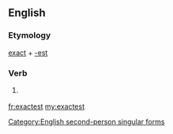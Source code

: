 ==English==

===Etymology===
[[exact]] + [[-est]]

===Verb===
{{en-verb form}}

# {{archaic}} {{form of|Second-person singular simple present form|exact}}

[[Category:English second-person singular forms]]

[[fr:exactest]]
[[my:exactest]]